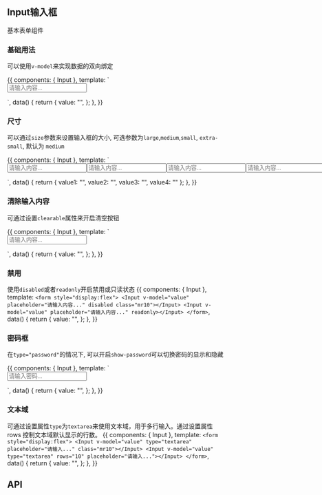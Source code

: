 

<Meta title="数据录入|Input 输入框" component={Input} />

<style>{`
  .mr10{
    margin-right: 10px;
  }  
`}</style>

## Input输入框

基本表单组件

### 基础用法

可以使用`v-model`来实现数据的双向绑定

<Preview>
  <Story name="基础用法">
    {{
      components: { Input },
      template: `
            <form>
                <Input v-model="value" placeholder="请输入内容..."></Input>
            </form>
      `,
      data() {
        return {
          value: "",
        };
      },
    }}
  </Story>
</Preview>

### 尺寸

可以通过`size`参数来设置输入框的大小, 可选参数为`large`,`medium`,`small`, `extra-small`, 默认为 `medium`

<Preview>
  <Story name="size 尺寸">
    {{
      components: { Input },
      template: `
            <form style="display:flex">
                <Input v-model="value1" size="large" placeholder="请输入内容..." clearable class="mr10" ></Input>
                <Input v-model="value2"  placeholder="请输入内容..." clearable class="mr10" ></Input>
                <Input v-model="value3" size="small" placeholder="请输入内容..." clearable class="mr10"></Input>
                <Input v-model="value4" size="extra-small" placeholder="请输入内容..." clearable></Input>
            </form>
      `,
      data() {
        return {
          value1: "",
          value2: "",
          value3: "",
          value4: ""
        };
      },
    }}
  </Story>
</Preview>

### 清除输入内容

可通过设置`clearable`属性来开启清空按钮

<Preview>
  <Story name="clearable 清除输入">
    {{
      components: { Input },
      template: `
            <form style="display:flex">
                <Input v-model="value" placeholder="请输入内容..." clearable></Input>
            </form>
      `,
      data() {
        return {
          value: "",
        };
      },
    }}
  </Story>
</Preview>

### 禁用

使用`disabled`或者`readonly`开启禁用或只读状态
<Preview>
  <Story name="禁用">
    {{
      components: { Input },
      template: `
            <form style="display:flex">
                <Input v-model="value" placeholder="请输入内容..." disabled class="mr10"></Input>
                <Input v-model="value" placeholder="请输入内容..." readonly></Input>
            </form>
      `,
      data() {
        return {
          value: "",
        };
      },
    }}
  </Story>
</Preview> 


### 密码框

在`type="password"`的情况下, 可以开启`show-password`可以切换密码的显示和隐藏

<Preview>
  <Story name="密码框">
    {{
      components: { Input },
      template: `
            <form style="display:flex">
                <Input v-model="value" type="password" show-password placeholder="请输入密码..."></Input>
            </form>
      `,
      data() {
        return {
          value: "",
        };
      },
    }}
  </Story>
</Preview>

### 文本域

可通过设置属性`type`为`textarea`来使用文本域，用于多行输入。通过设置属性 rows 控制文本域默认显示的行数。
<Preview>
  <Story name="文本域">
    {{
      components: { Input },
      template: `
            <form style="display:flex">
                <Input v-model="value" type="textarea" placeholder="请输入..." class="mr10"></Input>
                <Input v-model="value" type="textarea" rows="10" placeholder="请输入..."></Input>
            </form>
      `,
      data() {
        return {
          value: "",
        };
      },
    }}
  </Story>
</Preview>


## API

<Props of={Input} />
